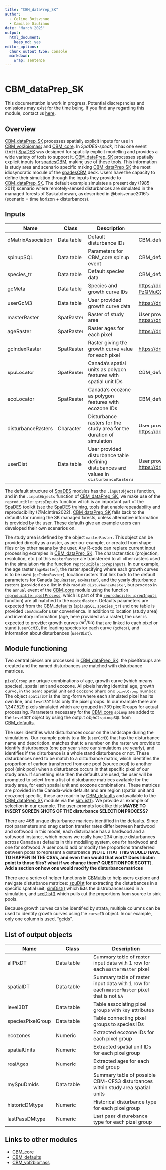 ```yaml
---
title: "CBM_dataPrep_SK"
author:
  - Celine Boisvenue
  - Camille Giuliano
date: "March 2025"
output:
  html_document:
    keep_md: yes
editor_options:
  chunk_output_type: console
  markdown: 
    wrap: sentence
---
```

```r
```
# CBM_dataPrep_SK

:::{.rmdimportant}
This documentation is work in progress. Potential discrepancies and omissions may exist for the time being. If you find any regarding this module, contact us [here]("https://github.com/PredictiveEcology/CBM_datPrep_SK/issues").
:::

## Overview

[CBM_dataPrep_SK](https://github.com/PredictiveEcology/CBM_dataPrep_SK.git) processes spatially explicit inputs for use in [CBM_vol2biomass](https://github.com/PredictiveEcology/CBM_vol2biomass.git) and [CBM_core](https://github.com/PredictiveEcology/CBM_core.git). In *SpaDES-speak*, it has one event (`init`).[SpaDES](https://SpaDES.PredictiveEcology.org) was designed for spatially explicit modelling and provides a wide variety of tools to support it. [CBM_dataPrep_SK](https://github.com/PredictiveEcology/CBM_dataPrep_SK.git) processes spatially explicit inputs for [spadesCBM](https://github.com/PredictiveEcology/spadesCBM.git), making use of these tools. This information is study area and scenario specific making [CBM_dataPrep_SK](https://github.com/PredictiveEcology/CBM_dataPrep_SK.git) the most idiosyncratic module of the [spadesCBM](https://github.com/PredictiveEcology/spadesCBM.git) deck. Users have the capacity to define their simulation through the inputs they provide to [CBM_dataPrep_SK](https://github.com/PredictiveEcology/CBM_dataPrep_SK.git). The default example simulates a present day (1985-2011) scenario where remotely-sensed disturbances are simulated in the managed forests of Saskatchewan, as described in @boisvenue2016's (scenario = time horizon + disturbances).


## Inputs

| Name | Class | Description | Source |
|-----------------|-----------------|---------------------|-----------------|
| dMatrixAssociation | Data table | Default disturbance IDs | CBM_defaults |
| spinupSQL | Data table | Parameters for CBM_core spinup event | CBM_defaults |
| species_tr | Data table | Default species data | CBM_defaults |
| gcMeta | Data table | Species and growth curve IDs | <https://drive.google.com/file/d/189SFlySTt0Zs6k57-PzQMuQ29LmycDmJ/view?usp=sharing> |
| userGcM3 | Data table | User provided growth curve data | <https://drive.google.com/file/d/1u7o2BzPZ2Bo7hNcC8nEctNpDmp7ce84m> |
| masterRaster | SpatRaster | Raster of study area | User provided, for SK: <https://drive.google.com/file/d/1zUyFH8k6Ef4c_GiWMInKbwAl6m6gvLJW> |
| ageRaster | SpatRaster | Raster ages for each pixel | <https://drive.google.com/file/d/1hylk0D1vO19Dpg4zFtnSNhnyYP4j-bEA> |
| gcIndexRaster | SpatRaster | Raster giving the growth curve value for each pixel | <https://drive.google.com/file/d/1yunkaYCV2LIdqej45C4F9ir5j1An0KKr> |
| spuLocator | SpatRaster | Canada's spatial units as polygon features with spatial unit IDs | CBM_defaults |
| ecoLocator | SpatRaster | Canada's ecozone as polygon features with ecozone IDs | CBM_defaults |
| disturbanceRasters | Character | Disturbance rasters for the study area for the duration of simulation | User provided, for SK: <https://drive.google.com/file/d/12YnuQYytjcBej0_kdodLchPg7z9LygCt> |
| userDist | Data table | User provided disturbance table defining distubances and values in `disturbanceRasters` | User provided, for SK: <https://drive.google.com/file/d/1n4fXwUkX5GPyWJgr0QQx65roAIaxmcWJ> |

The default structure of [SpaDES](https://SpaDES.PredictiveEcology.org) modules has the `.inputObjects` function, and in the `.inputObjects` function of [CBM_dataPrep_SK](https://github.com/PredictiveEcology/CBM_dataPrep_SK.git), we make use of the `reproducible::prepInputs` function which is an important part of the [SpaDES](https://SpaDES.PredictiveEcology.org) toolkit (see the [SpaDES training](https://predictiveecology.org/training/_book/ModuleInputs.html manual for more details), tools that enable repeadability and reproducibility (@McIntire2022). [CBM_dataPrep_SK](https://github.com/PredictiveEcology/CBM_dataPrep_SK.git) falls back to the defaults for running the SK managed forests, unless alternative information is provided by the user. These defaults give an example users can developed their own scenarios on. 

The study area is defined by the object `masterRaster`. This object can be provided directly as a raster, as per our example, or created from shape files or by other means by the user. Any R-code can replace current input processing examples in [CBM_dataPrep_SK](https://github.com/PredictiveEcology/CBM_dataPrep_SK.git). The characteristics (projection, resolution, etc.) of this `masterRaster` are transferred to all other rasters used in the simulation via the function [`reproducible::prepInputs`](https://predictiveecology.org/training/_book/prepInputs.html). In our example, the age raster (`ageRaster`), the raster specifying where each growth curves is to be used (`gcIndexRaster`), location rasters that link back to the default parameters for Canada (`spuRaster`, `ecoRaster`), and the yearly disturbance rasters (provided as a list in this module `disturbanceRaster`, but process in the `annual` event of the [CBM_core](https://github.com/PredictiveEcology/CBM_core.git) module using the function [`reproducible::postProcess`](https://reproducible.predictiveecology.org/reference/postProcessTo.html), which is part of the [`reproducible::prepInputs`](https://predictiveecology.org/training/_book/prepInputs.html) function) are all matched to the `masterRaster`. Defaults parameters are expected from the [CBM_defaults](https://github.com/PredictiveEcology/CBM_defaults.git) (`spinupSQL`, `species_tr`) and one table is provided `cbmAdmin`for user convenience. In addition to location (study area) and inventory information (age, here provided as a raster), the user is expected to provide: growth curves ($m^3/ha$) that are linked to each pixel or stand (`userGcM3`), the leading species for each curve (`gcMeta`), and information about disturbances (`userDist`).



## Module functioning

Two central pieces are processed in [CBM_dataPrep_SK](https://github.com/PredictiveEcology/CBM_dataPrep_SK.git): the pixelGroups are created and the named disturbances are matched with disturbance matrices.

`pixelGroup` are unique combinations of age, growth curve (which means species), spatial unit and ecozone. All pixels having identical age, growth curve, in the same spatial unit and ecozone share one `pixelGroup` number. The object `spatialDT` is the long-form where each simulated pixel has its own line, and `level3DT` lists only the pixel groups. In our example there are 1,347,529 pixels simulated which are grouped in 739 pixelGroups for actual processing. Parameters necessary for the [CBM_core](https://github.com/PredictiveEcology/CBM_core.git) `spinup` are added to the `level3DT` object by using the output object `spinupSQL` from [CBM_defaults](https://github.com/PredictiveEcology/CBM_defaults.git).

The user identifies what disturbances occur on the landscape during the simulations. Our example points to a file (`userGcM3`) that has the disturbance name and description, matches that to a number on the raster we provide to identify disturbances (one per year since our simulations are yearly), and identifies if the disturbance is a whole stand disturbance or not. These disturbances need to be match to a disturbance matrix, which identifies the proportion of carbon transferred from one pool (source pool) to another pool (sink pool) when a disturbance occurs in that specific pixel of our study area. If something else then the defaults are used, the user will be prompted to select from a list of disturbance matrices available for the study area, for each spatial unit and ecozone combinations. These matrices are provided in the Canada-wide defaults and are region (spatial unit and ecozone) specific, these are read-in by [CBM_defaults](https://github.com/PredictiveEcology/CBM_defaults.git) and available to the [CBM_dataPrep_SK](https://github.com/PredictiveEcology/CBM_dataPrep_SK.git) module via the [simList()](https://predictiveecology.org/training/_book/simList.html). We provide an example of selection in our example. The user-prompts look like this:
**MAYBE TO INSERT SCREEN SHOTS OF THE disturbance SELECTION PROCESS?**

There are 468 unique disturbance matrices identified in the defaults. Since root parameters and snag carbon transfer rates differ between hardwood and softwood in this model, each disturbance has a hardwood and a softwood instance, which means we really have 234 unique disturbances across Canada as defaults in this modelling system, one for hardwood and one for softwood. A user could add or modify the proportions transferred between pools to represent a disturbance (**NOTE THAT THIS WOULD HAVE TO HAPPEN IN THE CSVs, and even then would that work? Does libcbm point to those files? what if we change them? QUESTION FOR SCOTT**). 
**Add a section on how one would modify the disturbance matrices**

There are a series of helper functions in [CBMutils](https://github.com/PredictiveEcology/CBMutils.git) to help users explore and navigate disturbance matrices: [spuDist](https://github.com/PredictiveEcology/CBMutils/tree/main/vignettes) for extracting the disturbances in a specific spatial unit, [simDist()](https://github.com/PredictiveEcology/CBMutils/tree/main/vignettes) which lists the distrubances used in a simulation, and [seeDist()](https://github.com/PredictiveEcology/CBMutils/tree/main/vignettes) which pulls out the proportions from source to sink pools.

Because growth curves can be identified by strata, multiple columns can be used to identify growth curves using the `curveID` object. In our example, only one column is used, "gcids".

## List of output objects

| Name | Class | Description |
|------|-------|-------------|
| allPixDT | Data table | Summary table of raster input data with 1 row for each `masterRaster` pixel |
| spatialDT | Data table | Summary table of raster input data with 1 row for each `masterRaster` pixel that is not `NA` |
| level3DT | Data table | Table associating pixel groups with key attributes |
| speciesPixelGroup | Data table | Table connecting pixel groups to species IDs |
| ecozones | Numeric | Extracted ecozone IDs for each pixel group |
| spatialUnits | Numeric | Extracted spatial unit IDs for each pixel group |
| realAges | Numeric | Extracted ages for each pixel group |
| mySpuDmids | Data table | Summary table of possible CBM-CFS3 disturbances within study area spatial units |
| historicDMtype | Numeric | Historical disturbance type for each pixel group |
| lastPassDMtype | Numeric | Last pass disturebance type for each pizel group |


## Links to other modules

-   [CBM_core](https://github.com/PredictiveEcology/CBM_core)
-   [CBM_defaults](https://github.com/PredictiveEcology/CBM_defaults)
-   [CBM_vol2biomass](https://github.com/PredictiveEcology/CBM_vol2biomass)
